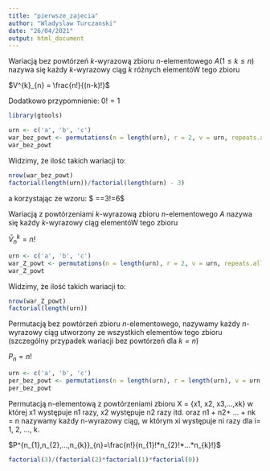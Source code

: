 ```yaml
---
title: "pierwsze_zajecia"
author: "Wladyslaw Turczanski"
date: "26/04/2021"
output: html_document
---
```


Wariacją bez powtórzeń $k$-wyrazową zbioru $n$-elementowego $A(1 \leq k \leq n)$
nazywa się każdy $k$-wyrazowy ciąg $k$ różnych elementóW tego zbioru

$V^{k}_{n} = \frac{n!}{(n-k)!}$

Dodatkowo przypomnienie: $0! = 1$

```r
library(gtools)

urn <- c('a', 'b', 'c')
war_bez_powt <- permutations(n = length(urn), r = 2, v = urn, repeats.allowed = FALSE)
war_bez_powt
```
Widzimy, że ilość takich wariacji to:
```r
nrow(war_bez_powt)
factorial(length(urn))/factorial(length(urn) - 3)
```

a korzystając ze wzoru: $ \frac{3!}{(3-3)!}=\frac{3!}{0!}=3!=6$


Wariacją z powtórzeniami $k$-wyrazową zbioru $n$-elementowego $A$
nazywa się każdy $k$-wyrazowy ciąg elementóW tego zbioru

$\bar{V}^{k}_{n} = n!$

```r
urn <- c('a', 'b', 'c')
war_Z_powt <- permutations(n = length(urn), r = 2, v = urn, repeats.allowed = TRUE)
war_Z_powt
```
Widzimy, że ilość takich wariacji to:
```r
nrow(war_Z_powt)
factorial(length(urn))
```

Permutacją bez powtórzeń zbioru $n$-elementowego, nazywamy każdy 
$n$-wyrazowy ciąg utworzony ze wszystkich elementów tego zbioru
(szczególny przypadek wariacji bez powtórzeń dla $k=n$)

$P_{n}=n!$
```r
urn <- c('a', 'b', 'c')
per_bez_powt <- permutations(n = length(urn), r = length(urn), v = urn, repeats.allowed = FALSE)
per_bez_powt
```

Permutacją n-elementową z powtórzeniami zbioru X = {x1, x2, x3,...,xk}
w której x1 występuje n1 razy, x2 występuje n2 razy itd. oraz 
n1 + n2+ ... + nk = n nazywamy każdy n-wyrazowy ciąg, w którym xi
występuje ni razy dla i= 1, 2, ..., k.

$P^{n_{1},n_{2},...,n_{k}}_{n}=\frac{n!}{n_{1}!*n_{2}!*...*n_{k}!}$

```r
factorial(3)/(factorial(2)*factorial(1)*factorial(0))
```




